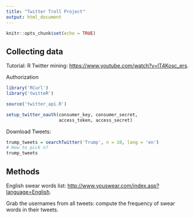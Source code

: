 ```yaml
---
title: "Twitter Troll Project"
output: html_document
---
```


```r
knitr::opts_chunk$set(echo = TRUE)
```

## Collecting data
Tutorial: R Twitter mining:
<https://www.youtube.com/watch?v=lT4Kosc_ers>.

Authorization
```r
library('RCurl')
library('twitteR')

source('twitter_api.R')

setup_twitter_oauth(consumer_key, consumer_secret,
                    access_token, access_secret)
```

Download Tweets:
```r
trump_tweets = searchTwitter('Trump', n = 10, lang = 'en')
# How to pick n?
trump_tweets
```

## Methods
English swear words list: <http://www.youswear.com/index.asp?language=English>.

Grab the usernames from all tweets: compute the frequency of swear words in their tweets.
